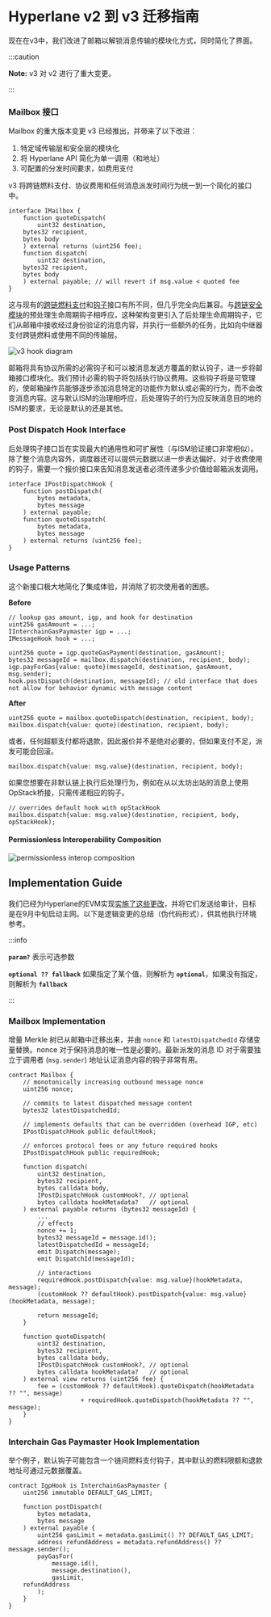# Hyperlane v2 到 v3 迁移指南

现在在v3中，我们改进了邮箱以解锁消息传输的模块化方式，同时简化了界面。

:::caution

**Note:** v3 对 v2 进行了重大变更。

:::

### Mailbox 接口

Mailbox 的重大版本变更 v3 已经推出，并带来了以下改进：

1. 特定域传输层和安全层的模块化
2. 将 Hyperlane API 简化为单一调用（和地址）
3. 可配置的分发时间要求，如费用支付

v3 将跨链燃料支付、协议费用和任何消息派发时间行为统一到一个简化的接口中。

```solidity
interface IMailbox {
    function quoteDispatch(
        uint32 destination,
	bytes32 recipient,
	bytes body
    ) external returns (uint256 fee);
    function dispatch(
        uint32 destination,
	bytes32 recipient,
	bytes body
    ) external payable; // will revert if msg.value < quoted fee
}
```

这与现有的[跨链燃料支付](../reference/hooks/interchain-gas.mdx)和[钩子](../reference/hooks/overview.mdx)接口有所不同，但几乎完全向后兼容。与[跨链安全模块](../reference/ISM/specify-your-ISM.mdx)的预处理生命周期钩子相呼应，这种架构变更引入了后处理生命周期钩子，它们从邮箱中接收经过身份验证的消息内容，并执行一些额外的任务，比如向中继器支付跨链燃料或使用不同的传输层。

![v3 hook diagram](../../static/img/v3-hook-diagram.png)

邮箱将具有协议所需的必需钩子和可以被消息发送方覆盖的默认钩子，进一步将邮箱接口模块化。我们预计必需的钩子将包括执行协议费用。这些钩子将是可管理的，使邮箱操作员能够逐步添加消息特定的功能作为默认或必需的行为，而不会改变消息内容。这与默认ISM的治理相呼应，后处理钩子的行为应反映消息目的地的ISM的要求，无论是默认的还是其他。

### Post Dispatch Hook Interface

后处理钩子接口旨在实现最大的通用性和可扩展性（与ISM验证接口非常相似）。除了整个消息内容外，调度器还可以提供元数据以进一步表达偏好。对于收费使用的钩子，需要一个报价接口来告知消息发送者必须传递多少价值给邮箱派发调用。

```solidity
interface IPostDispatchHook {
    function postDispatch(
        bytes metadata,
        bytes message
    ) external payable;
    function quoteDispatch(
        bytes metadata,
        bytes message
    ) external returns (uint256 fee);
}
```

### Usage Patterns

这个新接口极大地简化了集成体验，并消除了初次使用者的困惑。

**Before**

```solidity
// lookup gas amount, igp, and hook for destination
uint256 gasAmount = ...;
IInterchainGasPaymaster igp = ...;
IMessageHook hook = ...;

uint256 quote = igp.quoteGasPayment(destination, gasAmount);
bytes32 messageId = mailbox.dispatch(destination, recipient, body);
igp.payForGas{value: quote}(messageId, destination, gasAmount, msg.sender);
hook.postDispatch(destination, messageId); // old interface that does not allow for behavior dynamic with message content
```

**After**

```solidity
uint256 quote = mailbox.quoteDispatch(destination, recipient, body);
mailbox.dispatch{value: quote}(destination, recipient, body);
```

或者，任何超额支付都将退款，因此报价并不是绝对必要的，但如果支付不足，派发可能会回滚。

```solidity
mailbox.dispatch{value: msg.value}(destination, recipient, body);
```

如果您想要在非默认链上执行后处理行为，例如在从以太坊出站的消息上使用OpStack桥接，只需传递相应的钩子。

```solidity
// overrides default hook with opStackHook
mailbox.dispatch{value: msg.value}(destination, recipient, body, opStackHook);
```

#### Permissionless Interoperability Composition

![permissionless interop composition](../../static/img/permissionless-composition.png)

## Implementation Guide

我们已经为Hyperlane的EVM实现[实施了这些更改](https://github.com/hyperlane-xyz/hyperlane-monorepo/tree/v3)，并将它们发送给审计，目标是在9月中旬启动主网。以下是逻辑变更的总结（伪代码形式），供其他执行环境参考。

:::info

**`param?`** 表示可选参数


**`optional ?? fallback`** 如果指定了某个值，则解析为 **`optional`**，如果没有指定，则解析为 **`fallback`**

:::

### Mailbox Implementation

增量 Merkle 树已从邮箱中迁移出来，并由 `nonce` 和 `latestDispatchedId` 存储变量替换。nonce 对于保持消息的唯一性是必要的。最新派发的消息 ID 对于需要独立于调用者 (`msg.sender`) 地址认证消息内容的钩子非常有用。

```solidity
contract Mailbox {
    // monotonically increasing outbound message nonce
    uint256 nonce;

    // commits to latest dispatched message content
    bytes32 latestDispatchedId;

    // implements defaults that can be overridden (overhead IGP, etc)
    IPostDispatchHook public defaultHook;

    // enforces protocol fees or any future required hooks
    IPostDispatchHook public requiredHook;

    function dispatch(
        uint32 destination,
        bytes32 recipient,
        bytes calldata body,
        IPostDispatchHook customHook?, // optional
        bytes calldata hookMetadata?   // optional
    ) external payable returns (bytes32 messageId) {
        ...
        // effects
        nonce += 1;
        bytes32 messageId = message.id();
        latestDispatchedId = messageId;
        emit Dispatch(message);
        emit DispatchId(messageId);

        // interactions
        requiredHook.postDispatch{value: msg.value}(hookMetadata, message);
        (customHook ?? defaultHook).postDispatch{value: msg.value}(hookMetadata, message);

        return messageId;
    }

    function quoteDispatch(
        uint32 destination,
        bytes32 recipient,
        bytes calldata body,
        IPostDispatchHook customHook?, // optional
        bytes calldata hookMetadata?   // optional
    ) external view returns (uint256 fee) {
        fee = (customHook ?? defaultHook).quoteDispatch(hookMetadata ?? "", message)
                    + requiredHook.quoteDispatch(hookMetadata ?? "", message);
    }
}
```

### Interchain Gas Paymaster Hook Implementation

举个例子，默认钩子可能包含一个链间燃料支付钩子，其中默认的燃料限额和退款地址可通过元数据覆盖。

```solidity
contract IgpHook is InterchainGasPaymaster {
    uint256 immutable DEFAULT_GAS_LIMIT;

    function postDispatch(
        bytes metadata,
        bytes message
    ) external payable {
        uint256 gasLimit = metadata.gasLimit() ?? DEFAULT_GAS_LIMIT;
        address refundAddress = metadata.refundAddress() ?? message.sender();
        payGasFor(
            message.id(),
            message.destination(),
            gasLimit,
    refundAddress
        );
    }
}
```